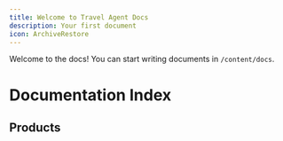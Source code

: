 ```yaml
---
title: Welcome to Travel Agent Docs
description: Your first document
icon: ArchiveRestore
---
```


<InlineTOC items={toc} />

Welcome to the docs! You can start writing documents in `/content/docs`.


# Documentation Index

## Products

<Cards>
  <Card title="Travel Agent" href="./docs/travel-agent" />
  <Card title="Travel Agent WordPress" href="./docs/travel-agent-wordpress" />
  <Card title="Travel Agent Web Bookings" href="./docs/travel-agent-web-bookings" />
</Cards>

